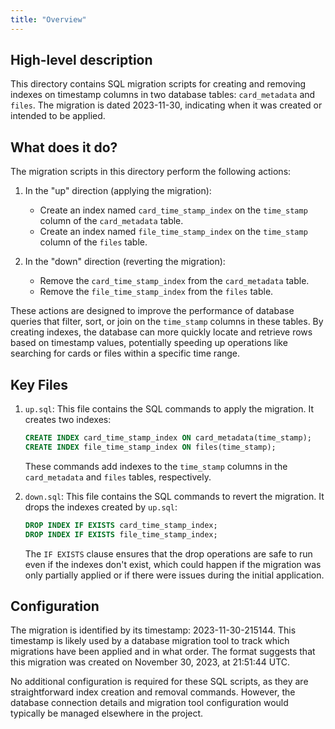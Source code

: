 ```yaml
---
title: "Overview"
---
```


## High-level description
This directory contains SQL migration scripts for creating and removing indexes on timestamp columns in two database tables: `card_metadata` and `files`. The migration is dated 2023-11-30, indicating when it was created or intended to be applied.

## What does it do?
The migration scripts in this directory perform the following actions:

1. In the "up" direction (applying the migration):
   - Create an index named `card_time_stamp_index` on the `time_stamp` column of the `card_metadata` table.
   - Create an index named `file_time_stamp_index` on the `time_stamp` column of the `files` table.

2. In the "down" direction (reverting the migration):
   - Remove the `card_time_stamp_index` from the `card_metadata` table.
   - Remove the `file_time_stamp_index` from the `files` table.

These actions are designed to improve the performance of database queries that filter, sort, or join on the `time_stamp` columns in these tables. By creating indexes, the database can more quickly locate and retrieve rows based on timestamp values, potentially speeding up operations like searching for cards or files within a specific time range.

## Key Files

1. `up.sql`:
   This file contains the SQL commands to apply the migration. It creates two indexes:
   ```sql
   CREATE INDEX card_time_stamp_index ON card_metadata(time_stamp);
   CREATE INDEX file_time_stamp_index ON files(time_stamp);
   ```
   These commands add indexes to the `time_stamp` columns in the `card_metadata` and `files` tables, respectively.

2. `down.sql`:
   This file contains the SQL commands to revert the migration. It drops the indexes created by `up.sql`:
   ```sql
   DROP INDEX IF EXISTS card_time_stamp_index;
   DROP INDEX IF EXISTS file_time_stamp_index;
   ```
   The `IF EXISTS` clause ensures that the drop operations are safe to run even if the indexes don't exist, which could happen if the migration was only partially applied or if there were issues during the initial application.

## Configuration
The migration is identified by its timestamp: 2023-11-30-215144. This timestamp is likely used by a database migration tool to track which migrations have been applied and in what order. The format suggests that this migration was created on November 30, 2023, at 21:51:44 UTC.

No additional configuration is required for these SQL scripts, as they are straightforward index creation and removal commands. However, the database connection details and migration tool configuration would typically be managed elsewhere in the project.